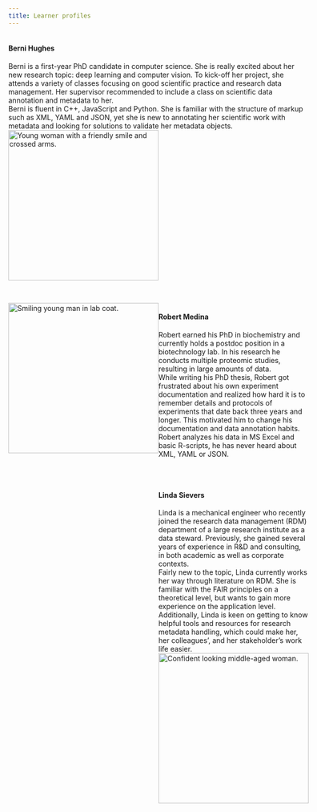 ```yaml
---
title: Learner profiles
---
```


<span style="display:flex;">
<span>
<h4 style="display:flex;">Berni Hughes</h4>
Berni is a first-year PhD candidate in computer science. She is really excited about her new research topic: deep learning and computer vision. To kick-off her project, she attends a variety of classes focusing on good scientific practice and research data management. Her supervisor recommended to include a class on scientific data annotation and metadata to her. <br>
Berni is fluent in C++, JavaScript and Python. She is familiar with the structure of markup such as XML, YAML and JSON, yet she is new to annotating her scientific work with metadata and looking for solutions to validate her metadata objects.</span>
<img src="https://github.com/carpentries-incubator/scientific-metadata/blob/awesome_dev/profiles/bernyHughesPersona.png?raw=true" height="300px" alt="Young woman with a friendly smile and crossed arms." class="figure mx-auto d-block"></span>

<br>

<span style="display: flex;">
<img src="https://github.com/carpentries-incubator/scientific-metadata/blob/awesome_dev/profiles/robertMedinaPersona.png?raw=true" height="300px" alt="Smiling young man in lab coat." class="figure mx-auto d-block">
<span>
<h4 style="display:flex">Robert Medina</h4>
Robert earned his PhD in biochemistry and currently holds a postdoc position in a biotechnology lab. In his research he conducts multiple proteomic studies, resulting in large amounts of data. <br>
While writing his PhD thesis, Robert got frustrated about his own experiment documentation and realized how hard it is to remember details and protocols of experiments that date back three years and longer. This motivated him to change his documentation and data annotation habits.<br>
Robert analyzes his data in MS Excel and basic R-scripts, he has never heard about XML, YAML or JSON.</span>
</span>

<br>

<span style="display: flex;">
<span>
<h4 style="display:flex">Linda Sievers</h4>
Linda is a mechanical engineer who recently joined the research data management (RDM) department of a large research institute as a data steward. Previously, she gained several years of experience in R&D and consulting, in both academic as well as corporate contexts.<br>
Fairly new to the topic, Linda currently works her way through literature on RDM. She is familiar with the FAIR principles on a theoretical level, but wants to gain more experience on the application level. Additionally, Linda is keen on getting to know helpful tools and resources for research metadata handling, which could make her, her colleagues', and her stakeholder's work life easier. </span>
<img src="https://github.com/carpentries-incubator/scientific-metadata/blob/awesome_dev/profiles/lindaSieversPersona.png?raw=true" height="300px" alt="Confident looking middle-aged woman." class="figure mx-auto d-block"></span>
